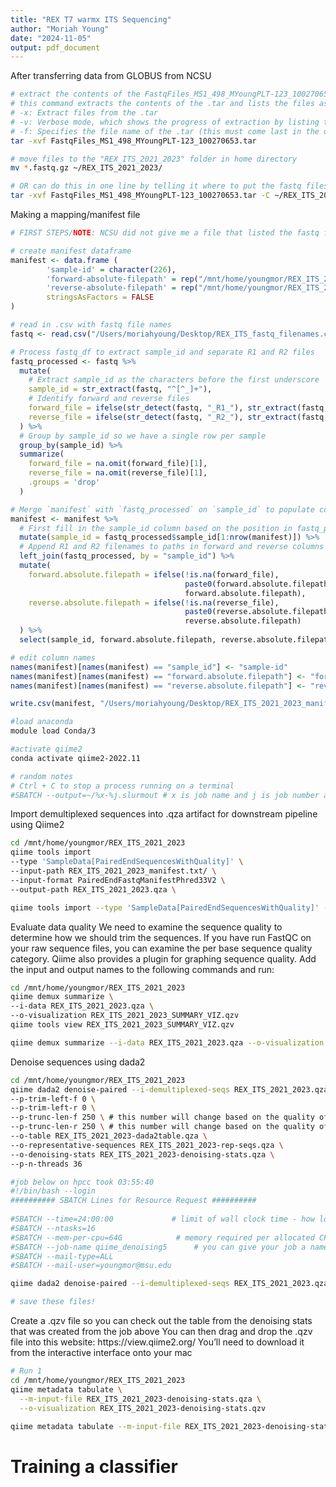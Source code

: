 ```yaml
---
title: "REX T7 warmx ITS Sequencing"
author: "Moriah Young"
date: "2024-11-05"
output: pdf_document
---
```


After transferring data from GLOBUS from NCSU
```bash
# extract the contents of the FastqFiles_MS1_498_MYoungPLT-123_100270653.tar
# this command extracts the contents of the .tar and lists the files as they are being extracted
# -x: Extract files from the .tar
# -v: Verbose mode, which shows the progress of extraction by listing the files being extracted
# -f: Specifies the file name of the .tar (this must come last in the options list)
tar -xvf FastqFiles_MS1_498_MYoungPLT-123_100270653.tar

# move files to the "REX_ITS_2021_2023" folder in home directory
mv *.fastq.gz ~/REX_ITS_2021_2023/

# OR can do this in one line by telling it where to put the fastq files
tar -xvf FastqFiles_MS1_498_MYoungPLT-123_100270653.tar -C ~/REX_ITS_2021_2023
```

Making a mapping/manifest file
```r
# FIRST STEPS/NOTE: NCSU did not give me a file that listed the fastq files they sent me (MSU's RTSF does this), which is helpful when making a manifest file SO, first, I accessed the MSU HPCC through the terminal and listed all the files in the folder I made for the fastq files. I copy and pasted those files into an excel sheet and saved as csv, which is the fastq data frame I read in below.

# create manifest dataframe
manifest <- data.frame (
        'sample-id' = character(226),
        'forward-absolute-filepath' = rep("/mnt/home/youngmor/REX_ITS_2021_2023/", 226),
        'reverse-absolute-filepath' = rep("/mnt/home/youngmor/REX_ITS_2021_2023/", 226),
        stringsAsFactors = FALSE
)

# read in .csv with fastq file names
fastq <- read.csv("/Users/moriahyoung/Desktop/REX_ITS_fastq_filenames.csv")

# Process fastq_df to extract sample_id and separate R1 and R2 files
fastq_processed <- fastq %>%
  mutate(
    # Extract sample_id as the characters before the first underscore
    sample_id = str_extract(fastq, "^[^_]+"),
    # Identify forward and reverse files
    forward_file = ifelse(str_detect(fastq, "_R1_"), str_extract(fastq, "[^/]+$"), NA),
    reverse_file = ifelse(str_detect(fastq, "_R2_"), str_extract(fastq, "[^/]+$"), NA)
  ) %>%
  # Group by sample_id so we have a single row per sample
  group_by(sample_id) %>%
  summarize(
    forward_file = na.omit(forward_file)[1],
    reverse_file = na.omit(reverse_file)[1],
    .groups = 'drop'
  )

# Merge `manifest` with `fastq_processed` on `sample_id` to populate columns
manifest <- manifest %>%
  # First fill in the sample_id column based on the position in fastq_processed
  mutate(sample_id = fastq_processed$sample_id[1:nrow(manifest)]) %>%
  # Append R1 and R2 filenames to paths in forward and reverse columns
  left_join(fastq_processed, by = "sample_id") %>%
  mutate(
    forward.absolute.filepath = ifelse(!is.na(forward_file),
                                       paste0(forward.absolute.filepath, forward_file),
                                       forward.absolute.filepath),
    reverse.absolute.filepath = ifelse(!is.na(reverse_file),
                                       paste0(reverse.absolute.filepath, reverse_file),
                                       reverse.absolute.filepath)
  ) %>%
  select(sample_id, forward.absolute.filepath, reverse.absolute.filepath)

# edit column names
names(manifest)[names(manifest) == "sample_id"] <- "sample-id"
names(manifest)[names(manifest) == "forward.absolute.filepath"] <- "forward-absolute-filepath"
names(manifest)[names(manifest) == "reverse.absolute.filepath"] <- "reverse-absolute-filepath"

write.csv(manifest, "/Users/moriahyoung/Desktop/REX_ITS_2021_2023_manifest.csv")
```

```bash
#load anaconda
module load Conda/3

#activate qiime2
conda activate qiime2-2022.11

# random notes
# Ctrl + C to stop a process running on a terminal
#SBATCH --output=~/%x-%j.slurmout # x is job name and j is job number and the outputs will go here
```

Import demultiplexed sequences into .qza artifact for downstream pipeline using Qiime2
```bash
cd /mnt/home/youngmor/REX_ITS_2021_2023
qiime tools import 
--type 'SampleData[PairedEndSequencesWithQuality]' \
--input-path REX_ITS_2021_2023_manifest.txt/ \
--input-format PairedEndFastqManifestPhred33V2 \
--output-path REX_ITS_2021_2023.qza \

qiime tools import --type 'SampleData[PairedEndSequencesWithQuality]' --input-path REX_ITS_2021_2023_manifest.txt/ --input-format PairedEndFastqManifestPhred33V2 --output-path REX_ITS_2021_2023.qza
```

Evaluate data quality
We need to examine the sequence quality to determine how we should trim the sequences. If you have run FastQC on your raw sequence files, you can examine the per base sequence quality category. Qiime also provides a plugin for graphing sequence quality. Add the input and output names to the following commands and run:
```bash
cd /mnt/home/youngmor/REX_ITS_2021_2023
qiime demux summarize \
--i-data REX_ITS_2021_2023.qza \
--o-visualization REX_ITS_2021_2023_SUMMARY_VIZ.qzv
qiime tools view REX_ITS_2021_2023_SUMMARY_VIZ.qzv

qiime demux summarize --i-data REX_ITS_2021_2023.qza --o-visualization REX_ITS_2021_2023_SUMMARY_VIZ.qzv
```

Denoise sequences using dada2
```bash
cd /mnt/home/youngmor/REX_ITS_2021_2023
qiime dada2 denoise-paired --i-demultiplexed-seqs REX_ITS_2021_2023.qza \
--p-trim-left-f 0 \
--p-trim-left-r 0 \
--p-trunc-len-f 250 \ # this number will change based on the quality of your sequences
--p-trunc-len-r 250 \ # this number will change based on the quality of your sequences
--o-table REX_ITS_2021_2023-dada2table.qza \
--o-representative-sequences REX_ITS_2021_2023-rep-seqs.qza \
--o-denoising-stats REX_ITS_2021_2023-denoising-stats.qza \
--p-n-threads 36

#job below on hpcc took 03:55:40
#!/bin/bash --login
########## SBATCH Lines for Resource Request ##########
 
#SBATCH --time=24:00:00             # limit of wall clock time - how long the job will run (same as -t)
#SBATCH --ntasks=16
#SBATCH --mem-per-cpu=64G            # memory required per allocated CPU (or core) - amount of memory (in bytes)
#SBATCH --job-name qiime_denoising5      # you can give your job a name for easier identification (same as -J)
#SBATCH --mail-type=ALL
#SBATCH --mail-user=youngmor@msu.edu 

qiime dada2 denoise-paired --i-demultiplexed-seqs REX_ITS_2021_2023.qza --p-trim-left-f 0 --p-trim-left-r 0 --p-trunc-len-f 250 --p-trunc-len-r 250 --o-table REX_ITS_2021_2023-dada2table.qza --o-representative-sequences REX_ITS_2021_2023-rep-seqs.qza --o-denoising-stats REX_ITS_2021_2023-denoising-stats.qza --p-n-threads 36 --verbose

# save these files!
```

Create a .qzv file so you can check out the table from the denoising stats that was created from the job above
You can then drag and drop the .qzv file into this website: https://view.qiime2.org/ 
You'll need to download it from the interactive interface onto your mac
```bash
# Run 1
cd /mnt/home/youngmor/REX_ITS_2021_2023
qiime metadata tabulate \
  --m-input-file REX_ITS_2021_2023-denoising-stats.qza \
  --o-visualization REX_ITS_2021_2023-denoising-stats.qzv
  
qiime metadata tabulate --m-input-file REX_ITS_2021_2023-denoising-stats.qza --o-visualization REX_ITS_2021_2023-denoising-stats.qzv
```

# Training a classifier
```bash

```

